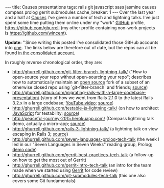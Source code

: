 ---
title: Causes presentations
tags: rails git javascript sass jasmine causes compass prolog gerrit submodules
cache_breaker: 1
---
Over the last year and a half at [[Causes]] I've given a number of tech and lightning talks. I've just spent some time putting them online under my "work" [[GitHub]] profile, https://github.com/ghurrell (my other profile containing non-work projects is https://github.com/wincent).

'''Update:''' ''Since writing this posted I've consolidated those GitHub accounts into [https://github.com/wincent one]. The links below are therefore out of date, but the repos can all be found [https://github.com/wincent?tab=repositories in the consolidated account].

In roughly reverse chronological order, they are:

* http://ghurrell.github.com/git-filter-branch-lightning-talk/ ("How to open-source your repo without open-sourcing your repo"; describes how to automatically maintain an [[open source]] fork of a subset of an otherwise closed repo using `git-filter-branch` and friends; [https://github.com/ghurrell/git-filter-branch-lightning-talk source])
* http://ghurrell.github.com/migrating-rails-with-a-large-codebase-presentation/ (story of how we went from Rails 2.1.0 to the latest Rails 3.2.x in a large codebase; [http://www.youtube.com/watch?v=qgCM2bca49w YouTube video]; [https://github.com/ghurrell/migrating-rails-with-a-large-codebase-presentation source])
* http://ghurrell.github.com/testable-js-lightning-talk/ (on how to architect [[JavaScript]] for testability; [https://github.com/ghurrell/testable-js-lightning-talk source])
* http://peaceful-journey-2015.herokuapp.com/ (Compass lightning talk demo, actually a micro-app; [https://github.com/ghurrell/compass-lightning-talk source])  
* http://ghurrell.github.com/rails-3-lightning-talk/ (a lightning talk on view escaping in Rails 3; [https://github.com/ghurrell/rails-3-lightning-talk source])
* http://ghurrell.github.com/seven-languages-prolog-tech-talk (the week I led in our "Seven Languages in Seven Weeks" reading group, Prolog; [https://github.com/ghurrell/seven-languages-prolog-tech-talk demo code])
* http://ghurrell.github.com/gerrit-best-practices-tech-talk (a follow-up on how to get the most out of Gerrit)
* http://ghurrell.github.com/gerrit-intro-tech-talk (an intro for the team made when we started using [[Gerrit]] for code review)
* http://ghurrell.github.com/git-submodules-tech-talk (this one also covers some Git fundamentals)
